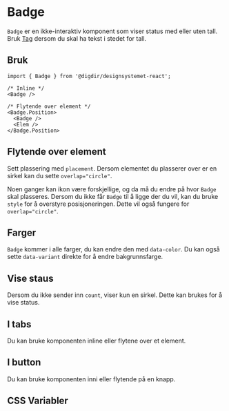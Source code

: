 
<Meta of={BadgeStories} />

# Badge

`Badge` er en ikke-interaktiv komponent som viser status med eller uten tall. Bruk [Tag](/docs/komponenter-tag--docs) dersom du skal
ha tekst i stedet for tall.

<Primary />
<Controls />

## Bruk

```tsx
import { Badge } from '@digdir/designsystemet-react';

/* Inline */
<Badge />

/* Flytende over element */
<Badge.Position>
  <Badge />
  <Elem />
</Badge.Position>
```

## Flytende over element

Sett plassering med `placement`. Dersom elementet du plasserer over er en sirkel kan du sette `overlap="circle"`.

<Canvas of={BadgeStories.Floating} />

Noen ganger kan ikon være forskjellige, og da må du endre på hvor `Badge` skal plasseres.
Dersom du ikke får `Badge` til å ligge der du vil, kan du bruke `style` for å overstyre posisjoneringen.
Dette vil også fungere for `overlap="circle"`.

<Canvas of={BadgeStories.CustomPlacement} />

## Farger

`Badge` kommer i alle farger, du kan endre den med `data-color`. 
Du kan også sette `data-variant` direkte for å endre bakgrunnsfarge.

<Canvas of={BadgeStories.Variants} />

## Vise staus

Dersom du ikke sender inn `count`, viser kun en sirkel. Dette kan brukes for å vise status.

<Canvas of={BadgeStories.Status} />

## I tabs

Du kan bruke komponenten inline eller flytene over et element.

<Canvas of={BadgeStories.InTabs} />

## I button

Du kan bruke komponenten inni eller flytende på en knapp.

<Canvas of={BadgeStories.InButton} />

## CSS Variabler

<CssVariables css={css} />
